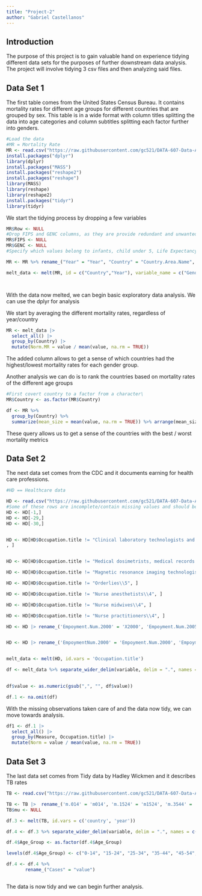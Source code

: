 ---
title: "Project-2"
author: "Gabriel Castellanos"
---

## Introduction

The purpose of this project is to gain valuable hand on experience tidying different data sets for the purposes of further downstream data analysis. The project will involve tidying 3 csv files and then analyzing said files.

## Data Set 1

The first table comes from the United States Census Bureau. It contains mortality rates for different age groups for different countries that are grouped by sex. This table is in a wide format with column titles splitting the data into age categories and column subtitles splitting each factor further into genders.

```{r, message=FALSE}
#Load the data
#MR = Mortality Rate
MR <- read.csv("https://raw.githubusercontent.com/gc521/DATA-607-Data-Acquisition-Mangement/Project-2/export.csv", skip = 1)
install.packages("dplyr")
library(dplyr)
install.packages("MASS") 
install.packages("reshape2") 
install.packages("reshape") 
library(MASS)
library(reshape)
library(reshape2)
install.packages("tidyr")
library(tidyr)
```

We start the tidying process by dropping a few variables

```{r, warning=FALSE}
MR$Row <- NULL
#Drop FIPS and GENC columns, as they are provide redundant and unwanted data
MR$FIPS <- NULL
MR$GENC <- NULL
#Specify which values belong to infants, child under 5, Life Expectancy at Birth (LEAB)

MR <- MR %>% rename_("Year" = "Year", "Country" = "Country.Area.Name", "Both.Sexes.InfantMR" = "Both.Sexes", 'Male.InfantMR' = 'Male', 'Female.InfantMR' = 'Female', 'Both.Sexes.ChildMR' = 'Both.Sexes.1', 'Male.ChildMR' = 'Male.1', 'Female.ChildMR' = 'Female.1', 'Both.Sexes.Under5' = 'Both.Sexes.2', 'Male.Under5' = 'Male.2', 'Female.Under5' = 'Female.2', 'Both.Sexes.LEAB' = 'Both.Sexes.3', 'Male.LEAB' = 'Male.3', 'Female.LEAB' = 'Female.3')

melt_data <- melt(MR, id = c("Country","Year"), variable_name = c("Gender")) 




```

With the data now melted, we can begin basic exploratory data analysis. We can use the dplyr for analysis

We start by averaging the different mortality rates, regardless of year/country

```{r}

MR <- melt_data |> 
  select_all() |> 
  group_by(Country) |> 
  mutate(Norm.MR = value / mean(value, na.rm = TRUE))

```

The added column allows to get a sense of which countries had the highest/lowest mortality rates for each gender group.

Another analysis we can do is to rank the countries based on mortality rates of the different age groups

```{r}
#First covert country to a factor from a character\
MR$Country <- as.factor(MR$Country)

df <- MR %>%
  group_by(Country) %>%
  summarize(mean_size = mean(value, na.rm = TRUE)) %>% arrange(mean_size, .by_group = FALSE) 

```

These query allows us to get a sense of the countries with the best / worst mortality metrics

## Data Set 2

The next data set comes from the CDC and it documents earning for health care professions.

```{r}
#HD == Healthcare data

HD <- read.csv("https://raw.githubusercontent.com/gc521/DATA-607-Data-Acquisition-Mangement/Project-2/hcempl.csv", skip = 4)
#Some of these rows are incomplete/contain missing values and should be dropped
HD <- HD[-1,]
HD <- HD[-29,]
HD <- HD[-30,]


HD <- HD[HD$Occupation.title != "Clinical laboratory technologists and technicians"
, ]


HD <- HD[HD$Occupation.title != "Medical dosimetrists, medical records specialists, and health technologists and technicians, all other" , ]

HD <- HD[HD$Occupation.title != "Magnetic resonance imaging technologists\\3" , ]

HD <- HD[HD$Occupation.title != "Orderlies\\5", ]

HD <- HD[HD$Occupation.title != "Nurse anesthetists\\4", ]

HD <- HD[HD$Occupation.title != "Nurse midwives\\4", ]

HD <- HD[HD$Occupation.title != "Nurse practitioners\\4", ]

HD <- HD |> rename_('Empoyment.Num.2000' = 'X2000', 'Empoyment.Num.2005' = 'X2005', 'Empoyment.Num.2009' = 'X2009', 'Empoyment.Num.2010' = 'X2010', 'Empoyment.Num.2015' = 'X2015', 'Empoyment.Num.2016' = 'X2016', 'Empoyment.Num.2020' = 'X2020', 'Hourly.Wage.2000' = 'X2000.1', 'Hourly.Wage.2005' = 'X2005.1', 'Hourly.Wage.2009' = 'X2009.1', 'Hourly.Wage.2010' = 'X2010.1','Hourly.Wage.2015' = 'X2015.1', 'Hourly.Wage.2016' = 'X2016.1', 'Hourly.Wage.2020' = 'X2020.1')


HD <- HD |> rename_('EmpoymentNum.2000' = 'Empoyment.Num.2000', 'EmpoymentNum.2005' = 'Empoyment.Num.2005', 'EmpoymentNum.2009' = 'Empoyment.Num.2009', 'EmpoymentNum.2010' = 'Empoyment.Num.2010', 'EmpoymentNum.2015' = 'Empoyment.Num.2015', 'EmpoymentNum.2016' = 'Empoyment.Num.2016', 'EmpoymentNum.2020' = 'Empoyment.Num.2020', 'HourlyWage.2000' = 'Hourly.Wage.2000', 'HourlyWage.2005' = 'Hourly.Wage.2005', 'HourlyWage.2009' = 'Hourly.Wage.2009', 'HourlyWage.2010' = 'Hourly.Wage.2010', 'HourlyWage.2015' =  'Hourly.Wage.2015', 'HourlyWage.2016' = 'Hourly.Wage.2016', 'HourlyWage.2020' = 'Hourly.Wage.2020')


melt_data <- melt(HD, id.vars = 'Occupation.title')

df <- melt_data %>% separate_wider_delim(variable, delim = ".", names = c('Measure', 'Year'))
 

df$value <- as.numeric(gsub(",", "", df$value))

df.1 <- na.omit(df)

```
With the missing observations taken care of and the data now tidy, we can move towards analysis.

```{r}
df1 <- df.1 |> 
  select_all() |> 
  group_by(Measure, Occupation.title) |> 
  mutate(Norm = value / mean(value, na.rm = TRUE))
```

## Data Set 3

The last data set comes from Tidy data by Hadley Wickmen and it describes TB rates 

```{r}
TB <- read.csv("https://raw.githubusercontent.com/gc521/DATA-607-Data-Acquisition-Mangement/Project-2/TBHadly.Wickman.csv")

TB <- TB |>  rename_('m.014' = 'm014', 'm.1524' = 'm1524', 'm.3544' = 'm3544', 'm.4554' = 'm4554', 'm.5564' = 'm5564', 'm.65' = 'm65', 'f.014' = 'f014', 'm.2534' = 'm2534')                
TB$mu <- NULL

df.3 <- melt(TB, id.vars = c('country', 'year'))

df.4 <- df.3 %>% separate_wider_delim(variable, delim = ".", names = c('Sex', 'Age_Group'))

df.4$Age_Group <- as.factor(df.4$Age_Group)

levels(df.4$Age_Group) <- c("0-14", "15-24", "25-34", "35-44", "45-54", "55-64", "65")

df.4 <- df.4 %>% 
       rename_("Cases" = "value")



```
The data is now tidy and we can begin further analysis. 

